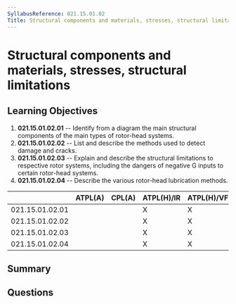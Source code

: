 ```yaml
---
SyllabusReference: 021.15.01.02
Title: Structural components and materials, stresses, structural limitations
---
```


# Structural components and materials, stresses, structural limitations

## Learning Objectives

1. **021.15.01.02.01** -- Identify from a diagram the main structural components
   of the main types of rotor-head systems.
2. **021.15.01.02.02** -- List and describe the methods used to detect damage and
   cracks.
3. **021.15.01.02.03** -- Explain and describe the structural limitations to
   respective rotor systems, including the dangers of negative G inputs to
   certain rotor-head systems.
4. **021.15.01.02.04** -- Describe the various rotor-head lubrication methods.

|                 | ATPL(A) | CPL(A) | ATPL(H)/IR | ATPL(H)/VFR | CPL(H) | IR  | CBIR(A) |
| --------------- | ------- | ------ | ---------- | ----------- | ------ | --- | ------- |
| 021.15.01.02.01 |         |        | X          | X           | X      |     |         |
| 021.15.01.02.02 |         |        | X          | X           | X      |     |         |
| 021.15.01.02.03 |         |        | X          | X           | X      |     |         |
| 021.15.01.02.04 |         |        | X          | X           | X      |     |         |

## Summary

## Questions

